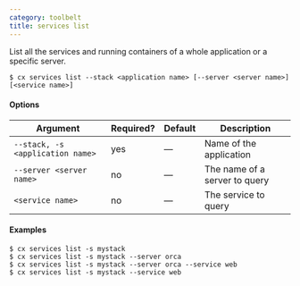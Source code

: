 ```yaml
---
category: toolbelt
title: services list
---
```


List all the services and running containers of a whole application or a specific server.

```shell
$ cx services list --stack <application name> [--server <server name>] [<service name>]
```

#### Options

| Argument | Required? | Default | Description |
|  ---  |  ---  |  ---  |  ---  |
| `--stack, -s <application name>` | yes | — | Name of the application |
| `--server <server name>` | no | — | The name of a server to query |
| `<service name>` | no | — | The service to query |

#### Examples

```shell
$ cx services list -s mystack
$ cx services list -s mystack --server orca
$ cx services list -s mystack --server orca --service web
$ cx services list -s mystack --service web
```
